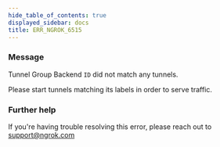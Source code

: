 ```yaml
---
hide_table_of_contents: true
displayed_sidebar: docs
title: ERR_NGROK_6515
---
```


### Message

Tunnel Group Backend `ID` did not match any tunnels.

Please start tunnels matching its labels in order to serve traffic.

### Further help

If you're having trouble resolving this error, please reach out to [support@ngrok.com](mailto:support@ngrok.com?subject=Help%20with%20ERR_NGROK_6515)
